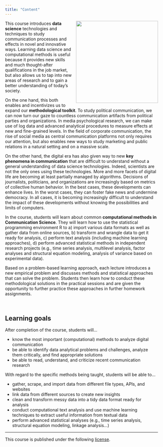 ```yaml
---
title: "Content"
---
```



<img src="https://images.pexels.com/photos/4769486/pexels-photo-4769486.jpeg" width="270" align= "right" style = "padding-left: 10px; padding-bottm: 10px;"/>

This course introduces **data science** technologies and techniques to study communication processes and effects in novel and innovative ways. Learning data science and computational methods is useful because it provides new skills and much thought-after qualifications in the job market, but also allows us to tap into new areas of research and to gain a better understanding of today’s society. 

On the one hand, this both enables and incentivizes us to expand our **methodological toolkit**. To study political communication, we can now turn our gaze to countless communication artifacts from political parties and organizations. In media psychological research, we can make use of log data and advanced analytical procedures to measure effects at new and fine-grained levels. In the field of corporate communication, the rise of social media as central communication platforms not only requires our attention, but also enables new ways to study marketing and public relations in a natural setting and on a massive scale.

On the other hand, the digital era has also given way to new **key phenomena in communication** that are difficult to understand without a general understanding of data science technologies. Indeed, scientists are not the only ones using these technologies. More and more facets of digital life are becoming at least partially managed by algorithms. Decisions of journalists, politicians, and organizations are increasingly based on metrics of collective human behavior. In the best cases, these developments can enhance lives. In the worst cases, they can foster fake news and undermine democracy. In all cases, it is becoming increasingly difficult to understand the impact of these developments without knowing the possibilities and limits of computers.

In the course, students will learn about common **computational methods in Communication Science**. They will learn how to use the statistical programming environment R to a) import various data formats as well as gather data from online sources, b) transform and wrangle data to get it ready for analysis, c) perform text analysis (including machine learning approaches), d) perform advanced statistical methods in independent research projects (e.g., time series analysis, multilevel analysis, factor analyses and structural equation modeling, analysis of variance based on experimental data).

Based on a problem-based learning approach, each lecture introduces a new empirical problem and discusses methods and statistical approaches that can solve the problem. Students then learn how to conduct these methodological solutions in the practical sessions and are given the opportunity to further practice these approaches in further homework assignments. 

<br>

## Learning goals

After completion of the course, students will...

- know the most important (computational) methods to analyze digital communication
- be able to identify data analytical problems and challenges, analyze them critically, and find appropriate solutions 
- be able to read, understand, and criticize recent communication research

With regard to the specific methods being taught, students will be able to... 

- gather, scrape, and import data from different file types, APIs, and websites
- link data from different sources to create new insights
- clean and transform messy data into a tidy data format ready for analysis
- conduct computational text analysis and use machine learning techniques to extract useful information from textual data
- perform advanced statistical analyses (e.g., time series analysis, structural equation modeling, linkage analysis…)

<hr>

<p style = "margin-left: auto; margin-right: 0;">
This course is published under the following [license](https://github.com/masurp/VU_CADC/blob/main/LICENSE.md). 
</p>
